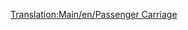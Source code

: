 [[Translation:Main/en/Passenger Carriage]]{{Template:Wagons/Nl
|Afbeelding= [[File:en/Passengercarriage.png]] [[File:en/Passengercarriagex.png]] [[File:en/Passengercarriagetoyland.png]]
|Naam=Passagierswagon
|NormaalKosten=£ 1,447 ($ 2,894)
|NormaalGewicht=25 / 27 t
|NormaalCapaciteit=40 passagiers
|MonoKosten="
|MonoGewicht=25 / 27 t
|MonoCapaciteit=45 passagiers
|MagKosten="
|MagGewicht=25 / 27 t
|MagCapaciteit=47 passagiers
|Omschrijving=Een gewoon transportmiddel voor gewone passagiers. Opgebouwd uit een licht frame, afgewerkt met bankjes. Op de bankjes zitten passagiers, ze slapen, lezen of praten met elkaar totdat ze hun bestemming bereiken.
}}